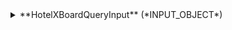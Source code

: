 
<details>
  <summary>
  **HotelXBoardQueryInput** (*INPUT_OBJECT*)  
  
  </summary>
  
    <details style={{ pointerEvents: "none" }}>
      <summary>
      **boardCodes**&nbsp;<span class="required"> *</span>&nbsp; (*String*)  
      Indicates the board codes that you want filter.  
      </summary>
    </details>

    <details style={{ pointerEvents: "none" }}>
      <summary>
      **access**&nbsp;<span class="required"> *</span>&nbsp; (*ID*)  
      Indicates the access that you want use.  
      </summary>
    </details>
  
</details>
